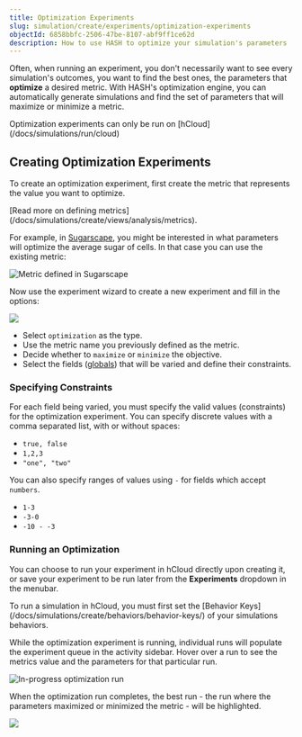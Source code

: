 ```yaml
---
title: Optimization Experiments
slug: simulation/create/experiments/optimization-experiments
objectId: 6858bbfc-2506-47be-8107-abf9ff1ce62d
description: How to use HASH to optimize your simulation's parameters
---
```


Often, when running an experiment, you don't necessarily want to see every simulation's outcomes, you want to find the best ones, the parameters that **optimize** a desired metric. With HASH's optimization engine, you can automatically generate simulations and find the set of parameters that will maximize or minimize a metric.

<Hint style="info">
  Optimization experiments can only be run on
  [hCloud](/docs/simulations/run/cloud)
</Hint>

## Creating Optimization Experiments

To create an optimization experiment, first create the metric that represents the value you want to optimize.

<Hint style="info">
  [Read more on defining
  metrics](/docs/simulations/create/views/analysis/metrics).
</Hint>

For example, in [Sugarscape](https://staging.hash.ai/@hash/sugarscape/stable), you might be interested in what parameters will optimize the average sugar of cells. In that case you can use the existing metric:

![Metric defined in Sugarscape](https://cdn-us1.hash.ai/site/docs/image%20%2858%29.png)

Now use the experiment wizard to create a new experiment and fill in the options:

![](https://cdn-us1.hash.ai/site/docs/image%20%2860%29%20%281%29.png)

- Select `optimization` as the type.
- Use the metric name you previously defined as the metric.
- Decide whether to `maximize` or `minimize` the objective.
- Select the fields \([globals](/docs/simulations/create/configuration/)\) that will be varied and define their constraints.

### Specifying Constraints

For each field being varied, you must specify the valid values \(constraints\) for the optimization experiment. You can specify discrete values with a comma separated list, with or without spaces:

- `true, false`
- `1,2,3`
- `"one", "two"`

You can also specify ranges of values using `-` for fields which accept `numbers`.

- `1-3`
- `-3-0`
- `-10 - -3`

### Running an Optimization

You can choose to run your experiment in hCloud directly upon creating it, or save your experiment to be run later from the **Experiments** dropdown in the menubar.

<Hint style="warning">
  To run a simulation in hCloud, you must first set the [Behavior
  Keys](/docs/simulations/create/behaviors/behavior-keys/) of your
  simulations behaviors.
</Hint>

While the optimization experiment is running, individual runs will populate the experiment queue in the activity sidebar. Hover over a run to see the metrics value and the parameters for that particular run.

![In-progress optimization run](https://cdn-us1.hash.ai/site/docs/image%20%2860%29.png)

When the optimization run completes, the best run - the run where the parameters maximized or minimized the metric - will be highlighted.

![](https://cdn-us1.hash.ai/site/docs/image%20%2861%29.png)
